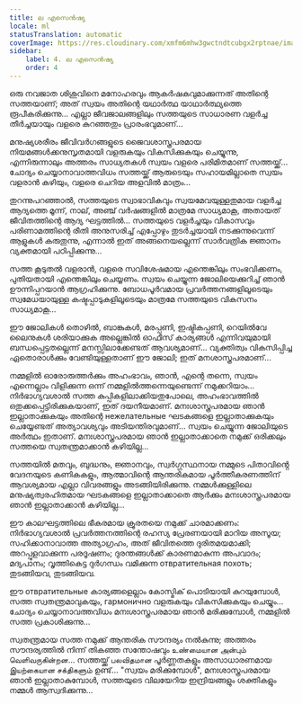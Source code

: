 ```yaml
---
title: ല എസെൻഷ്യ
locale: ml
statusTranslation: automatic
coverImage: https://res.cloudinary.com/xmfm6mhw3gwctndtcubgx2rptnae/image/upload/v1740468922/small_cover_tratado_de_psicologia_revolucionaria_a4c0dca4e0.webp
sidebar:
    label: 4. ല എസെൻഷ്യ
    order: 4
---
```

ഒരു നവജാത ശിശുവിനെ മനോഹരവും ആകർഷകവുമാക്കുന്നത് അതിന്റെ സത്തയാണ്; അത് സ്വയം അതിന്റെ യഥാർത്ഥ യാഥാർത്ഥ്യത്തെ രൂപീകരിക്കുന്നു... എല്ലാ ജീവജാലങ്ങളിലും സത്തയുടെ സാധാരണ വളർച്ച തീർച്ചയായും വളരെ കുറഞ്ഞതും പ്രാരംഭവുമാണ്...

മനുഷ്യശരീരം ജീവിവർഗങ്ങളുടെ ജൈവശാസ്ത്രപരമായ നിയമങ്ങൾക്കനുസൃതമായി വളരുകയും വികസിക്കുകയും ചെയ്യുന്നു, എന്നിരുന്നാലും അത്തരം സാധ്യതകൾ സ്വയം വളരെ പരിമിതമാണ് സത്തയ്ക്ക്... ചോദ്യം ചെയ്യാനാവാത്തവിധം സത്തയ്ക്ക് ആരുടെയും സഹായമില്ലാതെ സ്വയം വളരാൻ കഴിയും, വളരെ ചെറിയ അളവിൽ മാത്രം...

തുറന്നുപറഞ്ഞാൽ, സത്തയുടെ സ്വാഭാവികവും സ്വയമേവയുള്ളതുമായ വളർച്ച ആദ്യത്തെ മൂന്ന്, നാല്, അഞ്ച് വർഷങ്ങളിൽ മാത്രമേ സാധ്യമാകൂ, അതായത് ജീവിതത്തിന്റെ ആദ്യ ഘട്ടത്തിൽ... സത്തയുടെ വളർച്ചയും വികാസവും പരിണാമത്തിന്റെ രീതി അനുസരിച്ച് എപ്പോഴും തുടർച്ചയായി നടക്കുന്നുവെന്ന് ആളുകൾ കരുതുന്നു, എന്നാൽ ഇത് അങ്ങനെയല്ലെന്ന് സാർവത്രിക ജ്ഞാനം വ്യക്തമായി പഠിപ്പിക്കുന്നു...

സത്ത കൂടുതൽ വളരാൻ, വളരെ സവിശേഷമായ എന്തെങ്കിലും സംഭവിക്കണം, പുതിയതായി എന്തെങ്കിലും ചെയ്യണം. സ്വയം ചെയ്യുന്ന ജോലിയെക്കുറിച്ച് ഞാൻ ഊന്നിപ്പറയാൻ ആഗ്രഹിക്കുന്നു. ബോധപൂർവമായ പ്രവർത്തനങ്ങളിലൂടെയും സ്വമേധയായുള്ള കഷ്ടപ്പാടുകളിലൂടെയും മാത്രമേ സത്തയുടെ വികസനം സാധ്യമാകൂ...

ഈ ജോലികൾ തൊഴിൽ, ബാങ്കുകൾ, മരപ്പണി, ഇഷ്ടികപ്പണി, റെയിൽവേ ലൈനുകൾ ശരിയാക്കുക അല്ലെങ്കിൽ ഓഫീസ് കാര്യങ്ങൾ എന്നിവയുമായി ബന്ധപ്പെട്ടതല്ലെന്ന് മനസ്സിലാക്കേണ്ടത് ആവശ്യമാണ്... വ്യക്തിത്വം വികസിപ്പിച്ച ഏതൊരാൾക്കും വേണ്ടിയുള്ളതാണ് ഈ ജോലി; ഇത് മനശാസ്ത്രപരമാണ്...

നമ്മളിൽ ഓരോരുത്തർക്കും അഹംഭാവം, ഞാൻ, എന്റെ തന്നെ, സ്വയം എന്നെല്ലാം വിളിക്കുന്ന ഒന്ന് നമ്മളിൽത്തന്നെയുണ്ടെന്ന് നമുക്കറിയാം... നിർഭാഗ്യവശാൽ സത്ത കുപ്പികളിലാക്കിയതുപോലെ, അഹംഭാവത്തിൽ ഒതുക്കപ്പെട്ടിരിക്കുകയാണ്, ഇത് ദയനീയമാണ്. മനഃശാസ്ത്രപരമായ ഞാൻ ഇല്ലാതാക്കുകയും അതിന്റെ нежелательные ഘടകങ്ങളെ ഇല്ലാതാക്കുകയും ചെയ്യേണ്ടത് അത്യാവശ്യവും അടിയന്തിരവുമാണ്... സ്വയം ചെയ്യുന്ന ജോലിയുടെ അർത്ഥം ഇതാണ്. മനഃശാസ്ത്രപരമായ ഞാൻ ഇല്ലാതാക്കാതെ നമുക്ക് ഒരിക്കലും സത്തയെ സ്വതന്ത്രമാക്കാൻ കഴിയില്ല...

സത്തയിൽ മതവും, ബുദ്ധനും, ജ്ഞാനവും, സ്വർഗ്ഗസ്ഥനായ നമ്മുടെ പിതാവിൻ്റെ വേദനയുടെ കണികകളും, ആത്മാവിന്റെ ആന്തരികമായ പൂർത്തീകരണത്തിന് ആവശ്യമായ എല്ലാ വിവരങ്ങളും അടങ്ങിയിരിക്കുന്നു. നമ്മൾക്കുള്ളിലെ മനുഷ്യത്വരഹിതമായ ഘടകങ്ങളെ ഇല്ലാതാക്കാതെ ആർക്കും മനഃശാസ്ത്രപരമായ ഞാൻ ഇല്ലാതാക്കാൻ കഴിയില്ല...

ഈ കാലഘട്ടത്തിലെ ഭീകരമായ ക്രൂരതയെ നമുക്ക് ചാരമാക്കണം: നിർഭാഗ്യവശാൽ പ്രവർത്തനത്തിന്റെ രഹസ്യ പ്രേരണയായി മാറിയ അസൂയ; സഹിക്കാനാവാത്ത അത്യാഗ്രഹം, അത് ജീവിതത്തെ ദുരിതമയമാക്കി; അറപ്പുളവാക്കുന്ന പരദൂഷണം; ദുരന്തങ്ങൾക്ക് കാരണമാകുന്ന അപവാദം; മദ്യപാനം; വൃത്തികെട്ട ദുർഗന്ധം വമിക്കുന്ന отвратительная похоть; തുടങ്ങിയവ, തുടങ്ങിയവ.

ഈ отвратительные കാര്യങ്ങളെല്ലാം കോസ്മിക് പൊടിയായി കുറയുമ്പോൾ, സത്ത സ്വതന്ത്രമാവുകയും, гармонично വളരുകയും വികസിക്കുകയും ചെയ്യും... ചോദ്യം ചെയ്യാനാവത്തവിധം മനഃശാസ്ത്രപരമായ ഞാൻ മരിക്കുമ്പോൾ, നമ്മളിൽ സത്ത പ്രകാശിക്കുന്നു...

സ്വതന്ത്രമായ സത്ത നമുക്ക് ആന്തരിക സൗന്ദര്യം നൽകുന്നു; അത്തരം സൗന്ദര്യത്തിൽ നിന്ന് തികഞ്ഞ സന്തോഷവും உண்மையான அன்பும் வெளிவருகின்றன... സത്തയ്ക്ക് பலவிதமான പൂർണ്ണതകളും അസാധാരണമായ இயற்கையான சக்திகளும் ഉണ്ട്... "സ്വയം മരിക്കുമ്പോൾ", മനഃശാസ്ത്രപരമായ ഞാൻ ഇല്ലാതാകുമ്പോൾ, സത്തയുടെ വിലയേറിയ ഇന്ദ്രിയങ്ങളും ശക്തികളും നമ്മൾ ആസ്വദിക്കുന്നു...

